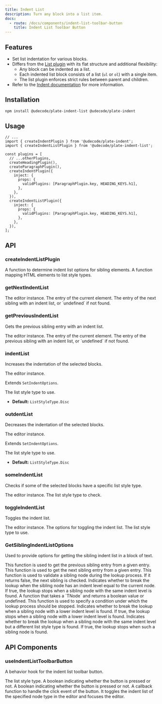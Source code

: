 ```yaml
---
title: Indent List
description: Turn any block into a list item.
docs:
  - route: /docs/components/indent-list-toolbar-button
    title: Indent List Toolbar Button
---
```


<ComponentPreview name="playground-demo" id="indentlist" />

<PackageInfo>

## Features

- Set list indentation for various blocks.
- Differs from the [List plugin](/docs/list) with its flat structure and additional flexibility:
  - Any block can be indented as a list.
  - Each indented list block consists of a list (`ul` or `ol`) with a single item.
  - The list plugin enforces strict rules between parent and children.
- Refer to the [Indent documentation](/docs/indent) for more information.

</PackageInfo>

## Installation

```bash
npm install @udecode/plate-indent-list @udecode/plate-indent
```

## Usage

```tsx
// ...
import { createIndentPlugin } from '@udecode/plate-indent';
import { createIndentListPlugin } from '@udecode/plate-indent-list';

const plugins = [
  // ...otherPlugins,
  createHeadingPlugin(),
  createParagraphPlugin(),
  createIndentPlugin({
    inject: {
      props: {
        validPlugins: [ParagraphPlugin.key, HEADING_KEYS.h1],
      },
    },
  }),
  createIndentListPlugin({
    inject: {
      props: {
        validPlugins: [ParagraphPlugin.key, HEADING_KEYS.h1],
      },
    },
  }),
];
```

## API

### createIndentListPlugin

<APIOptions>
  <APIItem
    name="getSiblingIndentListOptions"
    type="GetSiblingIndentListOptions<TElement>"
    optional
  >
    A function to determine indent list options for sibling elements.
  </APIItem>
  <APIItem
    name="getListStyleType"
    type="(element: HTMLElement) => ListStyleType"
    optional
  >
    A function mapping HTML elements to list style types.
  </APIItem>
</APIOptions>

### getNextIndentList

<APIParameters>
  <APIItem name="editor" type="TEditor">
    The editor instance.
  </APIItem>
  <APIItem name="entry" type="ElementEntryOf">
    The entry of the current element.
  </APIItem>
  <APIItem
    name="options"
    type="Partial<GetSiblingIndentListOptions>"
    optional
  ></APIItem>
</APIParameters>

<APIReturns>
  <APIItem type="TNodeEntry | undefined">
    The entry of the next sibling with an indent list, or `undefined` if not
    found.
  </APIItem>
</APIReturns>

### getPreviousIndentList

Gets the previous sibling entry with an indent list.

<APIParameters>
  <APIItem name="editor" type="TEditor">
    The editor instance.
  </APIItem>
  <APIItem name="entry" type="ElementEntryOf">
    The entry of the current element.
  </APIItem>
  <APIItem
    name="options"
    type="Partial<GetSiblingIndentListOptions>"
    optional
  ></APIItem>
</APIParameters>

<APIReturns>
  <APIItem type="TNodeEntry | undefined">
    The entry of the previous sibling with an indent list, or `undefined` if not
    found.
  </APIItem>
</APIReturns>

### indentList

Increases the indentation of the selected blocks.

<APIParameters>
<APIItem name="editor" type="PlateEditor">
The editor instance.
</APIItem>
<APIItem name="options" type="IndentListOptions" optional>

Extends `SetIndentOptions`.

<APISubList>
<APISubListItem
  parent="options"
  name="listStyleType"
  type="ListStyleType | string"
  optional
>
The list style type to use.

- **Default:** `ListStyleType.Disc`

</APISubListItem>
</APISubList>

</APIItem>
</APIParameters>

### outdentList

Decreases the indentation of the selected blocks.

<APIParameters>
<APIItem name="editor" type="PlateEditor">
The editor instance.
</APIItem>
<APIItem name="options" type="IndentListOptions" optional>

Extends `SetIndentOptions`.

<APISubList>
<APISubListItem
  parent="options"
  name="listStyleType"
  type="ListStyleType | string"
  optional
>
The list style type to use.

- **Default:** `ListStyleType.Disc`

</APISubListItem>
</APISubList>

</APIItem>
</APIParameters>

### someIndentList

Checks if some of the selected blocks have a specific list style type.

<APIParameters>
  <APIItem name="editor" type="PlateEditor">
    The editor instance.
  </APIItem>
  <APIItem name="type" type="string">
    The list style type to check.
  </APIItem>
</APIParameters>

### toggleIndentList

Toggles the indent list.

<APIParameters>
<APIItem name="editor" type="PlateEditor">
The editor instance.
</APIItem>
<APIItem name="options" type="IndentListOptions">
The options for toggling the indent list.
<APISubList>
<APISubListItem
  parent="options"
  name="listStyleType"
  type="ListStyleType | string"
  optional
>
The list style type to use.

</APISubListItem>
</APISubList>

</APIItem>
</APIParameters>

### GetSiblingIndentListOptions

Used to provide options for getting the sibling indent list in a block of text.

<APIAttributes>
  <APIItem name="getPreviousEntry" type="function">
    This function is used to get the previous sibling entry from a given entry.
  </APIItem>
  <APIItem name="getNextEntry" type="function">
    This function is used to get the next sibling entry from a given entry.
  </APIItem>
  <APIItem name="query" type="function">
    This function is used to validate a sibling node during the lookup process.
    If it returns false, the next sibling is checked.
  </APIItem>
  <APIItem name="eqIndent" type="boolean">
    Indicates whether to break the lookup when the sibling node has an indent
    level equal to the current node. If true, the lookup stops when a sibling
    node with the same indent level is found.
  </APIItem>
  <APIItem name="breakQuery" type="function">
    A function that takes a `TNode` and returns a boolean value or undefined.
    This function is used to specify a condition under which the lookup process
    should be stopped.
  </APIItem>
  <APIItem name="breakOnLowerIndent" type="boolean">
    Indicates whether to break the lookup when a sibling node with a lower
    indent level is found. If true, the lookup stops when a sibling node with a
    lower indent level is found.
  </APIItem>
  <APIItem name="breakOnEqIndentNeqListStyleType" type="boolean">
    Indicates whether to break the lookup when a sibling node with the same
    indent level but a different list style type is found. If true, the lookup
    stops when such a sibling node is found.
  </APIItem>
</APIAttributes>

## API Components

### useIndentListToolbarButton

A behavior hook for the indent list toolbar button.

<APIState>
  <APIItem name="nodeType" type="string">
    The list style type.
  </APIItem>
  <APIItem name="pressed" type="boolean">
    A boolean indicating whether the button is pressed or not.
  </APIItem>
</APIState>

<APIReturns>
  <APIItem name="props" type="object">
    <APISubList>
      <APISubListItem parent="props" name="pressed" type="boolean">
        A boolean indicating whether the button is pressed or not.
      </APISubListItem>
      <APISubListItem parent="props" name="onClick" type="function">
        A callback function to handle the click event of the button. It toggles
        the indent list of the specified node type in the editor and focuses the
        editor.
      </APISubListItem>
    </APISubList>
  </APIItem>
</APIReturns>
